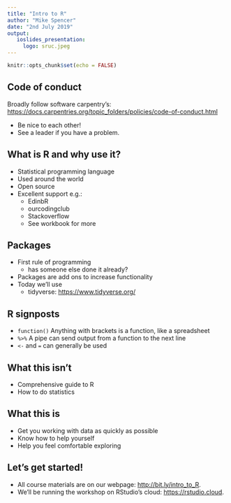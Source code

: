 ```yaml
---
title: "Intro to R"
author: "Mike Spencer"
date: "2nd July 2019"
output:
   ioslides_presentation:
     logo: sruc.jpeg
---
```


```r
knitr::opts_chunk$set(echo = FALSE)
```


## Code of conduct

Broadly follow software carpentry's: <https://docs.carpentries.org/topic_folders/policies/code-of-conduct.html>

- Be nice to each other!
- See a leader if you have a problem.


## What is R and why use it?

- Statistical programming language
- Used around the world
- Open source
- Excellent support e.g.:
    * EdinbR
    * ourcodingclub
    * Stackoverflow
    * See workbook for more


## Packages

- First rule of programming
    - has someone else done it already?
- Packages are add ons to increase functionality
- Today we'll use
    - tidyverse: <https://www.tidyverse.org/>


## R signposts

- `function()` Anything with brackets is a function, like a spreadsheet
- `%>%` A pipe can send output from a function to the next line
- `<-` and `=` can generally be used 


## What this isn't

- Comprehensive guide to R
- How to do statistics


## What this is

- Get you working with data as quickly as possible
- Know how to help yourself
- Help you feel comfortable exploring


## Let's get started!

- All course materials are on our webpage: <http://bit.ly/intro_to_R>.
- We'll be running the workshop on RStudio's cloud: <https://rstudio.cloud>.

